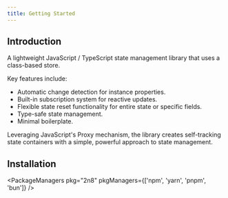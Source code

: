 ```yaml
---
title: Getting Started
---
```



## Introduction

A lightweight JavaScript / TypeScript state management library that uses a
class-based store.

Key features include:

- Automatic change detection for instance properties.
- Built-in subscription system for reactive updates.
- Flexible state reset functionality for entire state or specific fields.
- Type-safe state management.
- Minimal boilerplate.

Leveraging JavaScript's Proxy mechanism, the library creates self-tracking state
containers with a simple, powerful approach to state management.

## Installation

<PackageManagers pkg="2n8" pkgManagers={['npm', 'yarn', 'pnpm', 'bun']} />
